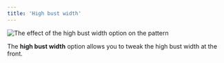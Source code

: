 ```yaml
---
title: 'High bust width'
---
```


![The effect of the high bust width option on the pattern](sample.png)

The **high bust width** option allows you to tweak the high bust width at the front.
